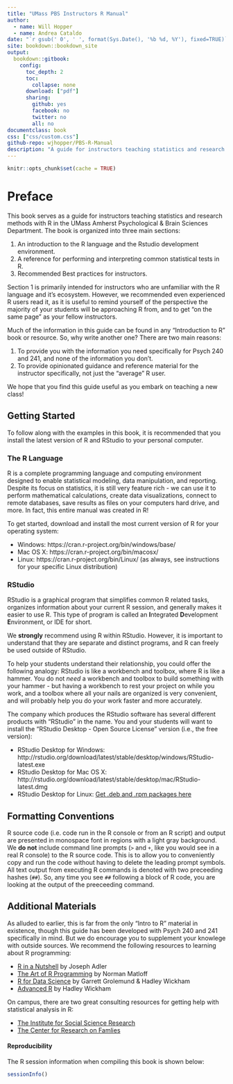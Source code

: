 ```yaml
--- 
title: "UMass PBS Instructors R Manual"
author:
  - name: Will Hopper
  - name: Andrea Cataldo
date: "`r gsub(' 0', ' ', format(Sys.Date(), '%b %d, %Y'), fixed=TRUE)`"
site: bookdown::bookdown_site
output:
  bookdown::gitbook:
    config:
      toc_depth: 2
      toc:
        collapse: none
      download: ["pdf"]
      sharing:
        github: yes
        facebook: no
        twitter: no
        all: no
documentclass: book
css: ["css/custom.css"]
github-repo: wjhopper/PBS-R-Manual
description: "A guide for instructors teaching statistics and research methods with R in the UMass Amherst Psychological & Brain Sciences Department."
---
```


```r
knitr::opts_chunk$set(cache = TRUE)
```

# Preface
This book serves as a guide for instructors teaching statistics and research methods with R in the UMass Amherst Psychological & Brain Sciences Department. The book is organized into three main sections:

1. An introduction to the R language and the Rstudio development environment.
2. A reference for performing and interpreting common statistical tests in R.
3. Recommended Best practices for instructors.

Section 1 is primarily intended for instructors who are unfamiliar with the R language and it's ecosystem. However, we recommended even experienced R users read it, as it is useful to remind yourself of the perspective the majority of your students will be approaching R from, and to get "on the same page" as your fellow instructors.

Much of the information in this guide can be found in any "Introduction to R" book or resource. So, why write another one? There are two main reasons:

1. To provide you with the information you need specifically for Psych 240 and 241, and none of the information you don't.
2. To provide opinionated guidance and reference material for the instructor specifically, not just the "average" R user.

We hope that you find this guide useful as you embark on teaching a new class!

## Getting Started
To follow along with the examples in this book, it is recommended that you install the latest version of R and RStudio to your personal computer.

### The R Language

R is a complete programming language and computing environment designed to enable statistical modeling, data manipulation, and reporting. Despite its focus on statistics, it is still very feature rich - we can use it to perform mathematical calculations, create data visualizations, connect to remote databases, save results as files on your computers hard drive, and more. In fact, this entire manual was created in R!

To get started, download and install the most current version of R for your operating system:

- Windows: https://cran.r-project.org/bin/windows/base/
- Mac OS X: https://cran.r-project.org/bin/macosx/
- Linux: https://cran.r-project.org/bin/Linux/ (as always, see instructions for your specific Linux distribution)

### RStudio

RStudio is a graphical program that simplifies common R related tasks, organizes information about your current R session, and generally makes it easier to use R. This type of program is called an **I**ntegrated **D**evelopment **E**nvironment, or IDE for short.

We **strongly** recommend using R within RStudio. However, it is important to understand that they are separate and distinct programs, and R can freely be used outside of RStudio. 

To help your students understand their relationship, you could offer the following analogy: RStudio is like a workbench and toolbox, where R is like a hammer. You do not *need* a workbench and toolbox to build something with your hammer - but having a workbench to rest your project on while you work, and a toolbox where all your nails are organized is very convenient, and will probably help you do your work faster and more accurately.

The company which produces the RStudio software has several different products with "RStudio" in the name. You and your students will want to install the "RStudio Desktop - Open Source License" version (i.e., the free version):

- RStudio Desktop for Windows: http://rstudio.org/download/latest/stable/desktop/windows/RStudio-latest.exe
- RStudio Desktop for Mac OS X: http://rstudio.org/download/latest/stable/desktop/mac/RStudio-latest.dmg
- RStudio Desktop for Linux: [Get .deb and .rpm packages here](https://www.rstudio.com/products/rstudio/download/#download)


## Formatting Conventions
R source code (i.e. code run in the R console or from an R script) and output are presented in monospace font in regions with a light gray background. We **do not** include command line prompts (`>` and `+`, like you would see in a real R console) to the R source code. This is to allow you to conveniently copy and run the code without having to delete the leading prompt symbols. All text output from executing R commands is denoted with two preceeding hashes (`##`). So, any time you see `##` following a block of R code, you are looking at the output of the preeceeding command.

## Additional Materials
As alluded to earlier, this is far from the only "Intro to R" material in existence, though this guide has been developed with Psych 240 and 241 specifically in mind. But we do encourage you to supplement your knowlege with outside sources. We recommend the following resources to learning about R programming:

- [R in a Nutshell](http://silk.library.umass.edu/login?url=https://search.ebscohost.com/login.aspx?direct=true&db=cat06087a&AN=umass.016355822&site=eds-live&scope=site) by Joseph Adler
- [The Art of R Programming](http://silk.library.umass.edu/login?url=https://search.ebscohost.com/login.aspx?direct=true&db=cat06087a&AN=umass.016669840&site=eds-live&scope=site) by Norman Matloff
- [R for Data Science](https://r4ds.had.co.nz/) by Garrett Grolemund & Hadley Wickham
- [Advanced R](https://adv-r.hadley.nz/) by Hadley Wickham

On campus, there are two great consulting resources for getting help with statistical analysis in R:

- [The Institute for Social Science Research](https://www.umass.edu/issr/what-we-do/consultation)
- [The Center for Research on Famlies](https://www.umass.edu/family/methodology-department)

#### Reproducibility {-}
The R session information when compiling this book is shown below:
```r
sessionInfo()
```

